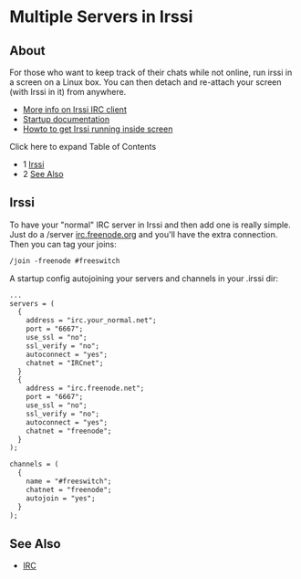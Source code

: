 
# Multiple Servers in Irssi 

 

## About

For those who want to keep track of their chats while not online, run irssi in a screen on a Linux box. You can then detach and re-attach your screen (with Irssi in it) from anywhere.

* [More info on Irssi IRC client](http://www.irssi.org/)
* [Startup documentation](http://www.irssi.org/documentation/startup)
* [Howto to get Irssi running inside screen](http://quadpoint.org/articles/irssi)

Click here to expand Table of Contents

* 1 [Irssi](#-freeswitch--multiple-servers-in-irssi-)
* 2 [See Also](#see-also)

## Irssi

To have your "normal" IRC server in Irssi and then add one is really simple. Just do a /server [irc.freenode.org](http://irc.freenode.org) and you'll have the extra connection. Then you can tag your joins:

```xml
/join -freenode #freeswitch
```

A startup config autojoining your servers and channels in your .irssi dir:

```xml
...
servers = (
  {
    address = "irc.your_normal.net";
    port = "6667";
    use_ssl = "no";
    ssl_verify = "no";
    autoconnect = "yes";
    chatnet = "IRCnet";
  }
  {
    address = "irc.freenode.net";
    port = "6667";
    use_ssl = "no";
    ssl_verify = "no";
    autoconnect = "yes";
    chatnet = "freenode";
  }
);

channels = (
  {
    name = "#freeswitch";
    chatnet = "freenode";
    autojoin = "yes";
  }
);
```

## See Also

* [IRC](../Community/IRC_1970341.mdx#pb)


